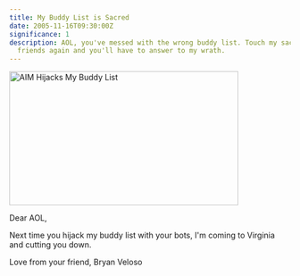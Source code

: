 ```yaml
---
title: My Buddy List is Sacred
date: 2005-11-16T09:30:00Z
significance: 1
description: AOL, you've messed with the wrong buddy list. Touch my sacred AIM
  friends again and you'll have to answer to my wrath.
---
```


[<img src="https://static.flickr.com/33/63979669_c3caf11f19_o.png" width="410" height="240" alt="AIM Hijacks My Buddy List" />][1]

Dear AOL,

Next time you hijack my buddy list with your bots, I'm coming to Virginia and cutting you down.

Love from your friend,
Bryan Veloso

[1]: http://www.flickr.com/photos/avalonstar/63979669/ "Photo Sharing"
